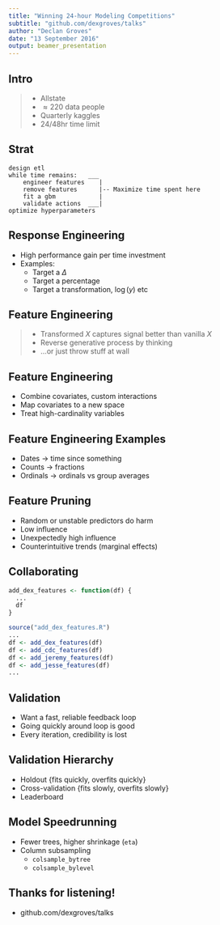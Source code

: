 ```yaml
---
title: "Winning 24-hour Modeling Competitions"
subtitle: "github.com/dexgroves/talks"
author: "Declan Groves"
date: "13 September 2016"
output: beamer_presentation
---
```


## Intro

>  - Allstate
>  - $\approx 220$ data people
>  - Quarterly kaggles
>  - 24/48hr time limit

## Strat

```
design etl
while time remains:   ___
    engineer features    |
    remove features      |-- Maximize time spent here
    fit a gbm            |
    validate actions  ___|
optimize hyperparameters
```

<!-- Words on what a gbm is. xgboost -->

<!-- Zhang said that ideas last about a week, so plenty of time -->

<!-- Small data: linear models. Stuff with greater resources: other models. -->

## Response Engineering

 - High performance gain per time investment
 - Examples:
   - Target a $\Delta$
   - Target a percentage
   - Target a transformation, $\log(y)$ etc

## Feature Engineering

>  - Transformed $X$ captures signal better than vanilla $X$
>  - Reverse generative process by thinking
>  - ...or just throw stuff at wall

## Feature Engineering

  - Combine covariates, custom interactions
  - Map covariates to a new space
  - Treat high-cardinality variables

## Feature Engineering Examples

  - Dates $\rightarrow$ time since something
  - Counts $\rightarrow$ fractions
  - Ordinals $\rightarrow$ ordinals vs group averages

## Feature Pruning

  - Random or unstable predictors do harm
  - Low influence
  - Unexpectedly high influence
  - Counterintuitive trends (marginal effects)

## Collaborating

```R
add_dex_features <- function(df) {
  ...
  df
}
```

```R
source("add_dex_features.R")
...
df <- add_dex_features(df)
df <- add_cdc_features(df)
df <- add_jeremy_features(df)
df <- add_jesse_features(df)
...
```

<!-- Say words on importance of version control, etc, should be obvious. -->

## Validation

  - Want a fast, reliable feedback loop
  - Going quickly around loop is good
  - Every iteration, credibility is lost

<!-- Tradeoff. Zhang "think more and try less". -->

## Validation Hierarchy

  - Holdout {fits quickly, overfits quickly}
  - Cross-validation {fits slowly, overfits slowly}
  - Leaderboard

## Model Speedrunning

  - Fewer trees, higher shrinkage (`eta`)
  - Column subsampling
    - `colsample_bytree`
    - `colsample_bylevel`

## Thanks for listening!

  - github.com/dexgroves/talks

  <!-- Make this better though -->

